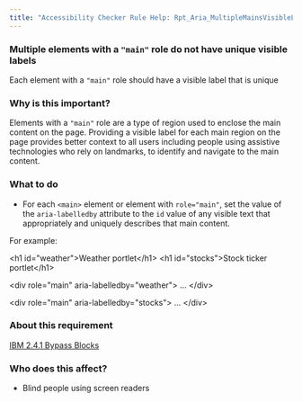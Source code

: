 ```yaml
---
title: "Accessibility Checker Rule Help: Rpt_Aria_MultipleMainsVisibleLabel_Implicit"
---
```


<div className="toolHelp">
<Row>
<Column colLg={16} colMd={8} colSm={4} className="toolHead">

### Multiple elements with a `"main"` role do not have unique visible labels

<div id="locLevel"></div>

Each element with a `"main"` role should have a visible label that is unique

</Column>
</Row>
<Row>
<Column colLg={11} colMd={5} colSm={4} className="toolMain">

### Why is this important?

Elements with a `"main"` role are a type of region used to enclose the main content on the page. Providing a visible label for each main region on the page provides better context to all users including people using assistive technologies who rely on landmarks, to identify and navigate to the main content.

<div id="locSnippet"></div>

### What to do

 * For each `<main>` element or element with `role="main"`, set the value of the `aria-labelledby` attribute to the `id` value of any visible text that appropriately and uniquely describes that main content.

For example:

<CodeSnippet type="multi" light={true}>&lt;h1 id="weather"&gt;Weather portlet&lt;/h1&gt;
&lt;h1 id="stocks"&gt;Stock ticker portlet&lt;/h1&gt;
    
&lt;div role="main" aria-labelledby="weather"&gt;
    ...
&lt;/div&gt;
    
&lt;div role="main" aria-labelledby="stocks"&gt;
    ...
&lt;/div&gt;</CodeSnippet>

</Column>
<Column colLg={5} colMd={3} colSm={4} className="toolLeft">

### About this requirement

[IBM 2.4.1 Bypass Blocks](https://www.ibm.com/able/requirements/requirements/#2_4_1)

### Who does this affect?

* Blind people using screen readers

</Column>
</Row>
</div>

